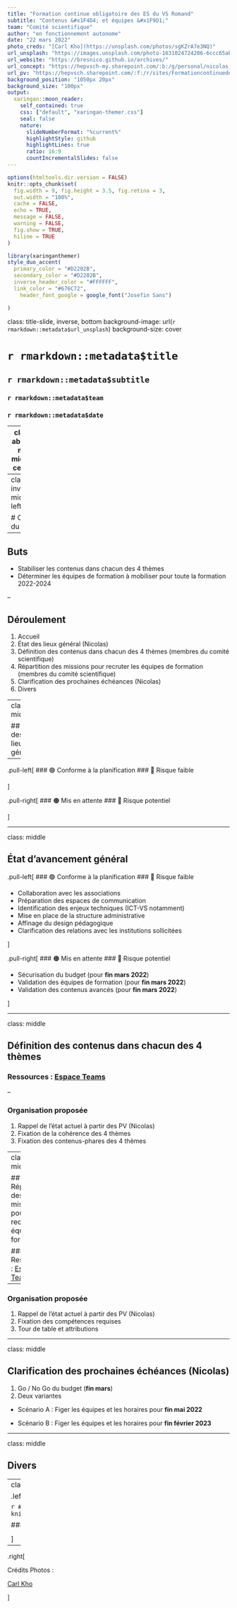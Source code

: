 ```yaml
---
title: "Formation continue obligatoire des ES du VS Romand"
subtitle: "Contenus &#x1F4D4; et équipes &#x1F9D1;"  
team: "Comité scientifique"
author: "en fonctionnement autonome"
date: "22 mars 2022"
photo_creds: "[Carl Kho](https://unsplash.com/photos/sgKZrA7e3NQ)" 
url_unsplash: "https://images.unsplash.com/photo-1631024724206-6ccc65ab31bd?ixlib=rb-1.2.1&ixid=MnwxMjA3fDB8MHxwaG90by1wYWdlfHx8fGVufDB8fHx8&auto=format&fit=crop&w=1470&q=80"
url_website: "https://bresnico.github.io/archives/"
url_concept: "https://hepvsch-my.sharepoint.com/:b:/g/personal/nicolas_bressoud_hepvs_ch/EV-5tXdMaT5IjFfELnSpMmEBrY8vxsYrvqH1xDXXBG-zhA?e=NonucH"
url_pv: "https://hepvsch.sharepoint.com/:f:/r/sites/FormationcontinuedesESduVSRomand2022-2024/Freigegebene%20Dokumente/General/PV%20des%20s%C3%A9ances?csf=1&web=1&e=xhlbGU"
background_position: "1050px 20px"
background_size: "100px"
output:
  xaringan::moon_reader:
    self_contained: true
    css: ["default", "xaringan-themer.css"]
    seal: false
    nature:
      slideNumberFormat: "%current%"
      highlightStyle: github
      highlightLines: true
      ratio: 16:9
      countIncrementalSlides: false
---
```


```r
options(htmltools.dir.version = FALSE)
knitr::opts_chunk$set(
  fig.width = 9, fig.height = 3.5, fig.retina = 3,
  out.width = "100%",
  cache = FALSE,
  echo = TRUE,
  message = FALSE,
  warning = FALSE,
  fig.show = TRUE,
  hiline = TRUE
)
```

```r
library(xaringanthemer)
style_duo_accent(
  primary_color = "#D2202B",
  secondary_color = "#D2202B",
  inverse_header_color = "#FFFFFF",
  link_color = "#676C72",
    header_font_google = google_font("Josefin Sans")

)
```

class: title-slide, inverse, bottom
background-image: url(`r rmarkdown::metadata$url_unsplash`)
background-size: cover

# `r rmarkdown::metadata$title`

## `r rmarkdown::metadata$subtitle`

### `r rmarkdown::metadata$team`

### `r rmarkdown::metadata$date`

---
class: about-me, middle, center


<img style="border-radius: 50%;" src="https://pbs.twimg.com/profile_images/1300813855183065100/-Rd3mskJ.jpg" width="150px"/>

## Formation continue HEP-VS

[`r icons::fontawesome("link")` Archives des séances du projet](`r rmarkdown::metadata$url_website`)</br>
[`r icons::fontawesome("user-lock")` Concept dans sa version la plus récente](`r rmarkdown::metadata$url_concept`)</br>
[`r icons::fontawesome("pen")`PV des séances](`r rmarkdown::metadata$url_pv`)

---
class: inverse, middle left

# Ordre du jour

--

## Buts

- Stabiliser les contenus dans chacun des 4 thèmes
- Déterminer les équipes de formation à mobiliser pour toute la formation 2022-2024

--

## Déroulement

1. Accueil
1. État des lieux général (Nicolas)
1. Définition des contenus dans chacun des 4 thèmes (membres du comité scientifique)
1. Répartition des missions pour recruter les équipes de formation (membres du comité scientifique)
1. Clarification des prochaines échéances (Nicolas)
1. Divers
 

---
class: middle

## État des lieux général

--

.pull-left[
### &#x1F7E2; Conforme à la planification
### &#x1F642; Risque faible

]

.pull-right[
### &#x1F7E0; Mis en attente
### &#x1F914; Risque potentiel

]

---

class: middle

## État d'avancement général

.pull-left[
### &#x1F7E2; Conforme à la planification
### &#x1F642; Risque faible

- Collaboration avec les associations
- Préparation des espaces de communication
- Identification des enjeux techniques (ICT-VS notamment)
- Mise en place de la structure administrative
- Affinage du design pédagogique
- Clarification des relations avec les institutions sollicitées

]

.pull-right[
### &#x1F7E0; Mis en attente
### &#x1F914; Risque potentiel

- Sécurisation du budget (pour **fin mars 2022**)
- Validation des équipes de formation (pour **fin mars 2022**)
- Validation des contenus avancés (pour **fin mars 2022**)

]

---

class: middle

## Définition des contenus dans chacun des 4 thèmes

### Ressources : [Espace Teams](https://hepvsch.sharepoint.com/:f:/r/sites/FormationcontinuedesESduVSRomand2022-2024/Freigegebene%20Dokumente/General/Description%20des%20th%C3%A8mes?csf=1&web=1&e=Yov6E3)

--

### Organisation proposée

1. Rappel de l'état actuel à partir des PV (Nicolas)
1. Fixation de la cohérence des 4 thèmes
1. Fixation des contenus-phares des 4 thèmes


---
class: middle

## Répartition des missions pour recruter les équipes de formation 


### Ressources : [Espace Teams](https://hepvsch.sharepoint.com/:f:/r/sites/FormationcontinuedesESduVSRomand2022-2024/Freigegebene%20Dokumente/General/Description%20des%20th%C3%A8mes?csf=1&web=1&e=Yov6E3)

--

### Organisation proposée

1. Rappel de l'état actuel à partir des PV (Nicolas)
1. Fixation des compétences requises
1. Tour de table et attributions

---

class: middle

## Clarification des prochaines échéances (Nicolas)

1. Go / No Go du budget (**fin mars**)
1. Deux variantes

- Scénario A : Figer les équipes et les horaires pour **fin mai 2022**

- Scénario B : Figer les équipes et les horaires pour **fin février 2023**

---

class: middle

## Divers

---
class: middle

.left[

```r
# local
knitr::include_graphics("img/logo.png")
```

### Merci pour votre participation &#x1F44D;

]

--

.right[

Crédits Photos :

[Carl Kho](https://unsplash.com/photos/sgKZrA7e3NQ)

]


